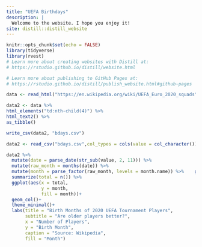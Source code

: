 ```yaml
---
title: "UEFA Birthdays"
description: |
  Welcome to the website. I hope you enjoy it!
site: distill::distill_website
---
```


```r
knitr::opts_chunk$set(echo = FALSE)
library(tidyverse)
library(rvest)
# Learn more about creating websites with Distill at:
# https://rstudio.github.io/distill/website.html

# Learn more about publishing to GitHub Pages at:
# https://rstudio.github.io/distill/publish_website.html#github-pages

```

```r
data <- read_html("https://en.wikipedia.org/wiki/UEFA_Euro_2020_squads")

data2 <- data %>% 
html_elements("td:nth-child(4)") %>% 
html_text2() %>% 
as_tibble()

write_csv(data2, "bdays.csv")

data2 <- read_csv("bdays.csv",col_types = cols(value = col_character()))

data2 %>%
  mutate(date = parse_date(str_sub(value, 2, 11))) %>%   
  mutate(raw_month = months(date)) %>% 
  mutate(month = parse_factor(raw_month, levels = month.name)) %>%    group_by(month) %>%  
  summarize(total = n()) %>% 
  ggplot(aes(x = total,
             y = month,
             fill = month))+
  geom_col()+
  theme_minimal()+
  labs(title = "Birth Months of 2020 UEFA Tournament Players",
       subtitle = "Are older players better?",
       x = "Number of Players",
       y = "Birth Month",
       caption = "Source: Wikipedia",
       fill = "Month")
```

